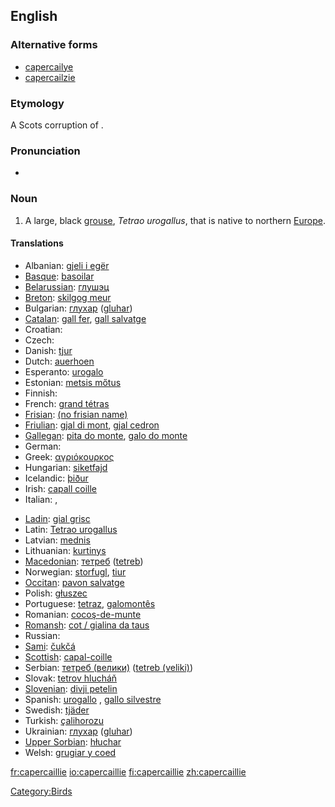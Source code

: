 ==English==
{{wikipedia}}
===Alternative forms===
* [[capercailye]]
* [[capercailzie]]

===Etymology===
A Scots corruption of {{Gd.}} {{term|capull coille||great cock of the woods}}.

===Pronunciation===
* {{IPA|/kæpəˈkeɪli/|kæpəˈkeɪlji/}}

===Noun===
{{en-noun}}

# A large, black [[grouse]], ''Tetrao urogallus'', that is native to northern [[Europe]].

====Translations====
{{trans-top|bird}}
* Albanian: [[gjeli i egër]]
* [[Basque]]: [[basoilar]]
* [[Belarussian]]: [[глушэц]]
* [[Breton]]: [[skilgog meur]]
* Bulgarian: [[глухар]] ([[gluhar]])
* [[Catalan]]: [[gall fer]], [[gall salvatge]]
* Croatian: {{t-|hr|tetrijeb}}
* Czech: {{t-|cs|tetřev}}
* Danish: [[tjur]]
* Dutch: [[auerhoen]] {{n}}
* Esperanto: [[urogalo]]
* Estonian: [[metsis mőtus]]
* Finnish: {{t-|fi|metso}}
* French: [[grand tétras]] {{m}}
* [[Frisian]]: [[(no frisian name)]]
* [[Friulian]]: [[gjal di mont]], [[gjal cedron]]
* [[Gallegan]]: [[pita do monte]], [[galo do monte]]
* German: {{t-|de|Auerhuhn|n}}
* Greek: [[αγριόκουρκος]] '' ''
* Hungarian: [[siketfajd]]
* Icelandic: [[þiður]]
* Irish: [[capall coille]]
* Italian: {{t-|it|urogallo|m}}, {{t-|it|gallo cedrone|m}}
{{trans-mid}}
* [[Ladin]]: [[gial grisc]]
* Latin: [[Tetrao urogallus]] '' ''
* Latvian: [[mednis]]
* Lithuanian: [[kurtinys]]
* [[Macedonian]]: [[тетреб]] ([[tetreb]])
* Norwegian: [[storfugl]], [[tiur]]
* [[Occitan]]: [[pavon salvatge]]
* Polish: [[głuszec]] '' ''
* Portuguese: [[tetraz]], [[galomontês]]
* Romanian: [[cocoş-de-munte]]
* [[Romansh]]: [[cot / gialina da taus]]
* Russian: {{t|ru|глухарь|m|tr=gluχár'|sc=Cyrl}}
* [[Sami]]: [[čukčá]]
* [[Scottish]]: [[capal-coille]]
* Serbian: [[тетреб (велики)]] ([[tetreb (veliki)]])
* Slovak: [[tetrov hlucháň]]
* [[Slovenian]]: [[divji petelin]]
* Spanish: [[urogallo]] {{m}}, [[gallo silvestre]] {{m}}
* Swedish: [[tjäder]]
* Turkish: [[çalihorozu]]
* Ukrainian: [[глухар]] ([[gluhar]])
* [[Upper Sorbian]]: [[hłuchar]]
* Welsh: [[grugiar y coed]]
{{trans-bottom}}

[[Category:Birds]]

[[fr:capercaillie]]
[[io:capercaillie]]
[[fi:capercaillie]]
[[zh:capercaillie]]